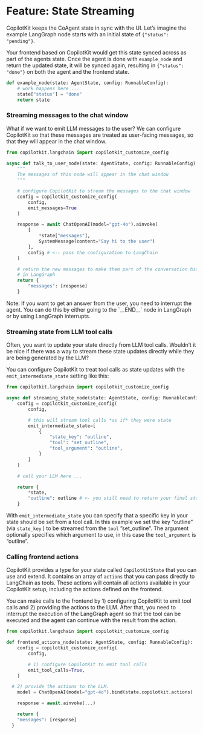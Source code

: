 
# Feature: State Streaming

CopilotKit keeps the CoAgent state in sync with the UI. Let’s imagine the example LangGraph node
starts with an initial state of `{"status": "pending"}`.

Your frontend based on CopilotKit would get this state synced across as part of the agents state.
Once the agent is done with `example_node` and return the updated state, it will be synced again,
resulting in `{"status": "done"}` on both the agent and the frontend state.

```python
def example_node(state: AgentState, config: RunnableConfig):
	# work happens here ...
	state["status"] = "done"
	return state
```

### Streaming messages to the chat window

What if we want to emit LLM messages to the user? We can configure CopilotKit so that these messages are treated as user-facing messages, so that they will appear in the chat window.

```python
from copilotkit.langchain import copilotkit_customize_config

async def talk_to_user_node(state: AgentState, config: RunnableConfig):
	"""
	The messages of this node will appear in the chat window
	"""

	# configure CopilotKit to stream the messages to the chat window
	config = copilotkit_customize_config(
		config,
		emit_messages=True
	)

	response = await ChatOpenAI(model="gpt-4o").ainvoke(
		[
			*state["messages"],
			SystemMessage(content="Say hi to the user")
		],
		config # <-- pass the configuration to LangChain
	)

	# return the new messages to make them part of the conversation history
	# in LangGraph
	return {
		"messages": [response]
	}
```

<Callout type="info">
  Note: If you want to get an answer from the user, you need to interrupt the
  agent. You can do this by either going to the `__END__` node in LangGraph or
  by using LangGraph interrupts.
</Callout>

### Streaming state from LLM tool calls

Often, you want to update your state directly from LLM tool calls. Wouldn’t it be nice if there was a way to stream these state updates directly while they are being generated by the LLM?

You can configure CopilotKit to treat tool calls as state updates with the `emit_intermediate_state` setting like this:

```python
from copilotkit.langchain import copilotkit_customize_config

async def streaming_state_node(state: AgentState, config: RunnableConfig):
	config = copilotkit_customize_config(
	    config,

	    # this will stream tool calls *as if* they were state
	    emit_intermediate_state=[
		    {
			    "state_key": "outline",
			    "tool": "set_outline",
			    "tool_argument": "outline",
		    }
	    ]
	)

	# call your LLM here ...

	return {
		*state,
		"outline": outline # <- you still need to return your final state
	}
```

With `emit_intermediate_state` you can specify that a specific key in your state should be set from a tool call. In this example we set the key “outline” (via `state_key` ) to be streamed from the `tool` ”set_outline”. The argument optionally specifies which argument to use, in this case the `tool_argument` is “outline”.

### Calling frontend actions

CopilotKit provides a type for your state called `CopilotKitState` that you can use and extend. It contains an array of `actions` that you can pass directly to LangChain as tools. These actions will contain all actions available in your CopilotKit setup, including the actions defined on the frontend.

You can make calls to the frontend by 1) configuring CopilotKit to emit tool calls and 2) providing the actions to the LLM. After that, you need to interrupt the execution of the LangGraph agent so that the tool can be executed and the agent can continue with the result from the action.

```python
from copilotkit.langchain import copilotkit_customize_config

def frontend_actions_node(state: AgentState, config: RunnableConfig):
	config = copilotkit_customize_config(
	    config,

	    # 1) configure CopilotKit to emit tool calls
	    emit_tool_calls=True,
	)

  # 2) provide the actions to the LLM.
	model = ChatOpenAI(model="gpt-4o").bind(state.copilotkit.actions)

	response = await.ainvoke(...)

	return {
    "messages": [response]
  }
```

<CoAgentsEnterpriseCTA />

